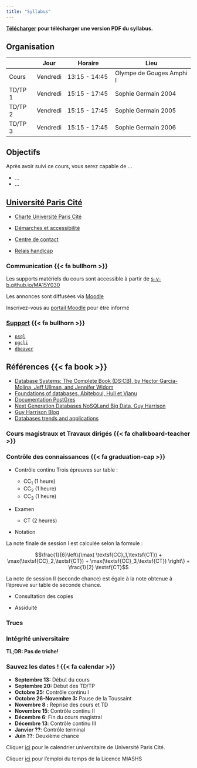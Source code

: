 ```yaml
---
title: "Syllabus"
---
```


[**Télécharger**](/documents/ma15y030-syllabus.pdf "PDF du syllabus") **pour télécharger une  version PDF du syllabus.**


::: {.callout-note}

## Organisation 

|           | Jour       | Horaire              | Lieu                       |
|-----------|-----------|-------------------|--------------------------------|
| Cours     | Vendredi  | 13:15  - 14:45  | Olympe de Gouges Amphi I      |
| TD/TP 1   | Vendredi  | 15:15  - 17:45  | Sophie Germain 2004           |
| TD/TP 2   | Vendredi  | 15:15  - 17:45  | Sophie Germain 2005          |
| TD/TP 3   | Vendredi  | 15:15  - 17:45  | Sophie Germain 2006            |

:::

::: {.callout-note}

## Objectifs

Après avoir suivi ce cours, vous serez capable de ...

- ...
- ...

:::

::: {.callout-note}

## [Université Paris Cité](https://u-paris.fr)

- [Charte Université Paris Cité](https://u-paris.fr/valeurs/)

- [Démarches et accessibilité](https://u-paris.fr/demarches-administratives-de-scolarite/)

- [Centre de contact](https://u-paris.fr/centre-de-contact/)

- [Relais handicap](https://u-paris.fr/etudes-et-handicap/)

:::


::: {.callout-note}


### Communication  {{< fa bullhorn >}}

Les supports matériels du cours sont accessible à partir de  [s-v-b.github.io/MA15Y030](https://s-v-b.github.io/MA15Y030)

Les annonces sont diffusées via [Moodle](https://moodle.u-paris.fr/course/view.php?id=2313)

Inscrivez-vous au [portail Moodle](https://moodle.u-paris.fr/course/view.php?id=2313) pour être  informé

:::

::: {.callout-note}

### [Support](/course-support.html) {{< fa bullhorn >}}

- [`psql`](https://www.postgresql.org/docs/current/app-psql.html)
- [`pgcli`](https://www.pgcli.com)
- [`dbeaver`](https://dbeaver.io)

:::


::: {.callout-note}


## Références  {{< fa book >}}

- [Database Systems: The Complete Book (DS:CB), by Hector Garcia-Molina, Jeff Ullman, and Jennifer Widom]()
- [Foundations of databases. Abiteboul, Hull et Vianu](https://wiki.epfl.ch/provenance2011/documents/foundations+of+databases-abiteboul-1995.pdf)
- [Documentation PostGres](https://www.postgresql.org/docs/current/)
- [Next Generation Databases NoSQLand Big Data, Guy Harrison ](https://link.springer.com/book/10.1007/978-1-4842-1329-2)
- [Guy Harrison Blog](https://www.guyharrison.net)
- [Databases trends and applications](https://www.dbta.com)

:::


::: {.callout-note}

### Cours magistraux et Travaux dirigés  {{< fa chalkboard-teacher >}}

:::

::: {.callout-important}

### Contrôle des connaissances   {{< fa graduation-cap >}}


-  Contrôle continu Trois épreuves sur table :

   - $\textsf{CC}_1$ (1 heure)
   - $\textsf{CC}_2$ (1 heure)
   - $\textsf{CC}_3$ (1 heure)

- Examen

  - $\textsf{CT}$ (2 heures)


- Notation

La note finale de session I est calculée selon la formule :

$$\frac{1}{6}\left\{\max( \textsf{CC}_1,\textsf{CT}) + \max(\textsf{CC}_2,\textsf{CT}) + \max(\textsf{CC}_3,\textsf{CT}) \right\} + \frac{1}{2} \textsf{CT}$$

La note de session II (seconde chance) est égale à la note obtenue à l'épreuve sur table de seconde chance. 


- Consultation des copies


- Assiduité

:::

::: {.callout-tip}

### Trucs 


:::


::: {.callout-warning}

### Intégrité universitaire

**TL;DR: Pas de triche!**

:::



 

::: {.callout-important}


### Sauvez les  dates !  {{< fa calendar >}}

-   **Septembre 13:** Début du cours
-   **Septembre 20:** Début des TD/TP
-   **Octobre 25:** Contrôle continu I
-   **Octobre 26-Novembre 3:** Pause de la Toussaint
-   **Novembre 8 :** Reprise des cours et TD
-   **Novembre 15**: Contrôle continu II
-   **Décembre 6**: Fin du cours magistral
-   **Décembre 13**: Contrôle continu III 
-   **Janvier ??**: Contrôle terminal 
-   **Juin ??**: Deuxième chance
   

Cliquer [ici]() pour le calendrier universitaire de Université Paris Cité.

Cliquer [ici](https://edt.math.univ-paris-diderot.fr/#/parcours/miashs/l3) pour l'emploi du temps de la Licence MIASHS 

:::